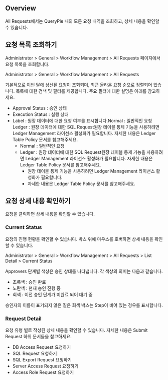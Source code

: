 ## Overview
All Requests에서는 QueryPie 내의 모든 요청 내역을 조회하고, 상세 내용을 확인할 수 있습니다.

## 요청 목록 조회하기
Administrator > General > Workflow Management > All Requests 페이지에서 요청 목록을 조회합니다.

Administrator > General > Workflow Management > All Requests

기본적으로 이번 달에 상신된 요청이 조회되며, 최근 올라온 요청 순으로 정렬되어 있습니다. 목록에 대한 검색 및 필터를 제공합니다. 주요 필터에 대한 설명은 아래를 참고하세요.

* Approval Status : 승인 상태
* Execution Status : 실행 상태
* Label : 원장 데이터에 대한 요청 여부를 표시합니다.Normal : 일반적인 요청Ledger : 원장 데이터에 대한 SQL Request원장 테이블 통제 기능을 사용하려면 Ledger Management 라이선스 활성화가 필요합니다. 자세한 내용은 Ledger Table Policy 문서를 참고해주세요.
  * Normal : 일반적인 요청
  * Ledger : 원장 데이터에 대한 SQL Request원장 테이블 통제 기능을 사용하려면 Ledger Management 라이선스 활성화가 필요합니다. 자세한 내용은 Ledger Table Policy 문서를 참고해주세요.
    * 원장 테이블 통제 기능을 사용하려면 Ledger Management 라이선스 활성화가 필요합니다.
    * 자세한 내용은 Ledger Table Policy 문서를 참고해주세요.

## 요청 상세 내용 확인하기
요청을 클릭하면 상세 내용을 확인할 수 있습니다.

### Current Status
요청의 진행 현황을 확인할 수 있습니다. 박스 위에 마우스를 호버하면 상세 내용을 확인할 수 있습니다.

Administrator > General > Workflow Management > All Requests > List Detail > Current Status

Approvers 단계별 색상은 승인 상태를 나타냅니다. 각 색상의 의미는 다음과 같습니다.

* 초록색 : 승인 완료
* 노란색 : 현재 승인 진행 중
* 회색 : 이전 승인 단계가 미완료 되어 대기 중

승인자의 이름이 표기되지 않은 짙은 회색 박스는 Step이 비어 있는 경우를 표시합니다.

### Request Detail
요청 유형 별로 작성된 상세 내용을 확인할 수 있습니다. 자세한 내용은 Submit Request 하위 문서들을 참고하세요.

* DB Access Request 요청하기
* SQL Request 요청하기
* SQL Export Request 요청하기
* Server Access Request 요청하기
* Access Role Request 요청하기
